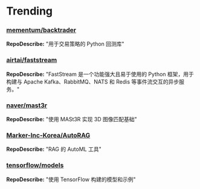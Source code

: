 
# Trending

### [mementum/backtrader](https://github.com/mementum/backtrader)
**RepoDescribe:** "用于交易策略的 Python 回测库"
  

### [airtai/faststream](https://github.com/airtai/faststream)
**RepoDescribe:** "FastStream 是一个功能强大且易于使用的 Python 框架，用于构建与 Apache Kafka、RabbitMQ、NATS 和 Redis 等事件流交互的异步服务。"
  

### [naver/mast3r](https://github.com/naver/mast3r)
**RepoDescribe:** "使用 MASt3R 实现 3D 图像匹配基础"
  

### [Marker-Inc-Korea/AutoRAG](https://github.com/Marker-Inc-Korea/AutoRAG)
**RepoDescribe:** "RAG 的 AutoML 工具"
  

### [tensorflow/models](https://github.com/tensorflow/models)
**RepoDescribe:** "使用 TensorFlow 构建的模型和示例"
  